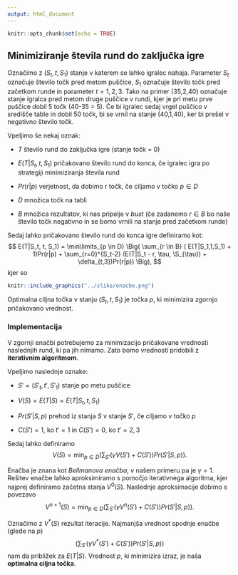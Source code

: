 ```yaml
---
output: html_document
---
```


```r
knitr::opts_chunk$set(echo = TRUE)
```

## Minimiziranje števila rund do zaključka igre
Označimo z $(S_t, t, S_1)$ stanje v katerem se lahko igralec nahaja. Parameter $S_t$ označuje število točk pred metom puščice, $S_1$ označuje število točk pred začetkom runde in parameter $t = 1,2,3$. Tako na primer (35,2,40) označuje stanje igralca pred metom druge puščice v rundi, kjer je pri metu prve puščice dobil 5 točk (40-35 = 5). Če bi igralec sedaj vrgel puščico v središče table in dobil 50 točk, bi se vrnil na stanje (40,1,40), ker bi prešel v negativno število točk. 

Vpeljimo še nekaj oznak: 

* $T$ število rund do zaključka igre (stanje točk = 0) 

* $E(T|S_t, t, S_1)$ pričakovano število rund do konca, če igralec igra po strategiji minimiziranja števila rund

* $Pr(r|p)$ verjetnost, da dobimo r točk, če ciljamo v točko $p \in D$ 

* $D$ množica točk na tabli

* $B$ množica rezultatov, ki nas pripelje v *bust* (če zadanemo $r \in B$ bo naše število točk negativno in se bomo vrnili na stanje pred začetkom runde)

Sedaj lahko pričakovano število rund do konca igre definiramo kot:
$$
E(T|S_t, t, S_1) = \min\limits_{p \in D} \Big( \sum_{r \in B} ( E(T|S_1,1,S_1) + 1)Pr(r|p) + \sum_{r=0}^{S_t-2} (E(T|S_t - r, \tau, \S_{\tau}) + \delta_{t,3})Pr(r|p)) \Big),
$$
kjer so

```r
knitr::include_graphics("../slike/enacbe.png")
```

Optimalna ciljna točka v stanju $(S_t,t, S_1)$ je točka $p$, ki minimizira zgornjo pričakovano vrednost. 

### Implementacija
V zgornji enačbi potrebujemo za minimizacijo pričakovane vrednosti naslednjih rund, ki pa jih nimamo. Zato bomo vrednosti pridobili z **iterativnim algoritmom**. 

Vpeljimo naslednje oznake:

* $S' = (S'_t, t', S'_1)$ stanje po metu puščice

* $V(S) = E(T|S) = E(T|S_t, t, S_1)$

* $Pr(S'|S,p)$ prehod iz stanja $S$ v stanje $S'$, če ciljamo v točko $p$

* $C(S') = 1$, ko $t' = 1$ in $C(S')=0$, ko $t' = 2,3$ 

Sedaj lahko definiramo
$$
V(S) = \min_{p \in D} \Big(\sum_{S'}( \gamma V(S') + C(S'))Pr(S'|S,p)\Big).
$$

Enačba je znana kot *Bellmanova enačba*, v našem primeru pa je $\gamma = 1.$ Rešitev enačbe lahko aproksimiramo s pomočjo iterativnega algoritma, kjer najprej definiramo začetna stanja $V^0(S).$ Naslednje aproksimacije dobimo s povezavo
$$
V^{n+1}(S) = \min_{p\in D} \Big(\sum_{S'}( \gamma V^{n}(S') + C(S'))Pr(S'|S,p) \Big).
$$

Označimo z $V^{*}(S)$ rezultat iteracije. Najmanjša vrednost spodnje enačbe (glede na $p$)
$$
\Big(\sum_{S'}( \gamma V^{*}(S') + C(S'))Pr(S'|S,p) \Big)
$$
nam da približek za $E(T|S).$ Vrednost $p$, ki minimizira izraz, je naša **optimalna ciljna točka**. 


